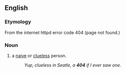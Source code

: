 ==English==

===Etymology===
From the internet httpd error code 404 (page not found.)

===Noun===
{{en-noun|head=[[four]] [[oh]] [[four]]}}

# {{context|slang|US|lang=en}} a [[naive]] or [[clueless]] person.
#:''Yup, clueless in Seatle, a '''404''' if I ever saw one''.